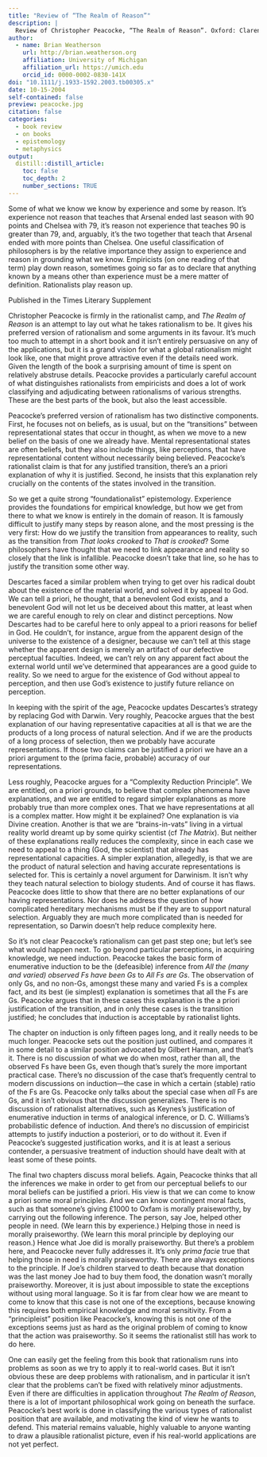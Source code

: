 ```yaml
---
title: "Review of “The Realm of Reason”"
description: |
  Review of Christopher Peacocke, “The Realm of Reason”. Oxford: Clarendon Press, 2004
author:
  - name: Brian Weatherson 
    url: http://brian.weatherson.org
    affiliation: University of Michigan
    affiliation_url: https://umich.edu
    orcid_id: 0000-0002-0830-141X
doi: "10.1111/j.1933-1592.2003.tb00305.x"
date: 10-15-2004
self-contained: false
preview: peacocke.jpg
citation: false
categories:
  - book review
  - on books
  - epistemology
  - metaphysics
output:
  distill::distill_article:
    toc: false
    toc_depth: 2
    number_sections: TRUE
---
```


Some of what we know we know by experience and some by reason. It's experience not reason that teaches that Arsenal ended last season with 90 points and Chelsea with 79, it's reason not experience that teaches 90 is greater than 79, and, arguably, it's the two together that teach that Arsenal ended with more points than Chelsea. One useful classification of philosophers is by the relative importance they assign to experience and reason in grounding what we know. Empiricists (on one reading of that term) play down reason, sometimes going so far as to declare that anything known by a means other than experience must be a mere matter of definition. Rationalists play reason up.

<aside>Published in the Times Literary Supplement</aside>

Christopher Peacocke is firmly in the rationalist camp, and *The Realm of Reason* is an attempt to lay out what he takes rationalism to be. It gives his preferred version of rationalism and some arguments in its favour. It's much too much to attempt in a short book and it isn't entirely persuasive on any of the applications, but it is a grand vision for what a global rationalism might look like, one that might prove attractive even if the details need work. Given the length of the book a surprising amount of time is spent on relatively abstruse details. Peacocke provides a particularly careful account of what distinguishes rationalists from empiricists and does a lot of work classifying and adjudicating between rationalisms of various strengths. These are the best parts of the book, but also the least accessible.

Peacocke's preferred version of rationalism has two distinctive components. First, he focuses not on beliefs, as is usual, but on the "transitions" between representational states that occur in thought, as when we move to a new belief on the basis of one we already have. Mental representational states are often beliefs, but they also include things, like perceptions, that have representational content without necessarily being believed. Peacocke's rationalist claim is that for any justified transition, there's an a priori explanation of why it is justified. Second, he insists that this explanation rely crucially on the contents of the states involved in the transition.

So we get a quite strong "foundationalist" epistemology. Experience provides the foundations for empirical knowledge, but how we get from there to what we know is entirely in the domain of reason. It is famously difficult to justify many steps by reason alone, and the most pressing is the very first: How do we justify the transition from appearances to reality, such as the transition from *That looks crooked* to *That is crooked*? Some philosophers have thought that we need to link appearance and reality so closely that the link is infallible. Peacocke doesn't take that line, so he has to justify the transition some other way.

Descartes faced a similar problem when trying to get over his radical doubt about the existence of the material world, and solved it by appeal to God. We can tell a priori, he thought, that a benevolent God exists, and a benevolent God will not let us be deceived about this matter, at least when we are careful enough to rely on clear and distinct perceptions. Now Descartes had to be careful here to only appeal to a priori reasons for belief in God. He couldn't, for instance, argue from the apparent design of the universe to the existence of a designer, because we can't tell at this stage whether the apparent design is merely an artifact of our defective perceptual faculties. Indeed, we can't rely on any apparent fact about the external world until we've determined that appearances are a good guide to reality. So we need to argue for the existence of God without appeal to perception, and then use God's existence to justify future reliance on perception.

In keeping with the spirit of the age, Peacocke updates Descartes's strategy by replacing God with Darwin. Very roughly, Peacocke argues that the best explanation of our having representative capacities at all is that we are the products of a long process of natural selection. And if we are the products of a long process of selection, then we probably have accurate representations. If those two claims can be justified a priori we have an a priori argument to the (prima facie, probable) accuracy of our representations.

Less roughly, Peacocke argues for a "Complexity Reduction Principle". We are entitled, on a priori grounds, to believe that complex phenomena have explanations, and we are entitled to regard simpler explanations as more probably true than more complex ones. That we have representations at all is a complex matter. How might it be explained? One explanation is via Divine creation. Another is that we are "brains-in-vats" living in a virtual reality world dreamt up by some quirky scientist (cf *The Matrix*). But neither of these explanations really reduces the complexity, since in each case we need to appeal to a thing (God, the scientist) that already has representational capacities. A simpler explanation, allegedly, is that we are the product of natural selection and having accurate representations is selected for. This is certainly a novel argument for Darwinism. It isn't why they teach natural selection to biology students. And of course it has flaws. Peacocke does little to show that there are no better explanations of our having representations. Nor does he address the question of how complicated hereditary mechanisms must be if they are to support natural selection. Arguably they are much more complicated than is needed for representation, so Darwin doesn't help reduce complexity here.

So it's not clear Peacocke's rationalism can get past step one; but let's see what would happen next. To go beyond particular perceptions, in acquiring knowledge, we need induction. Peacocke takes the basic form of enumerative induction to be the (defeasible) inference from *All the (many and varied) observed Fs have been Gs* to *All Fs are Gs*. The observation of only Gs, and no non-Gs, amongst these many and varied Fs is a complex fact, and its best (ie simplest) explanation is sometimes that all the Fs are Gs. Peacocke argues that in these cases this explanation is the a priori justification of the transition, and in only these cases is the transition justified; he concludes that induction is acceptable by rationalist lights.

The chapter on induction is only fifteen pages long, and it really needs to be much longer. Peacocke sets out the position just outlined, and compares it in some detail to a similar position advocated by Gilbert Harman, and that's it. There is no discussion of what we do when most, rather than all, the observed Fs have been Gs, even though that's surely the more important practical case. There's no discussion of the case that's frequently central to modern discussions on induction---the case in which a certain (stable) ratio of the Fs are Gs. Peacocke only talks about the special case when *all* Fs are Gs, and it isn't obvious that the discussion generalizes. There is no discussion of rationalist alternatives, such as Keynes's justification of enumerative induction in terms of analogical inference, or D. C. Williams's probabilistic defence of induction. And there's no discussion of empiricist attempts to justify induction a posteriori, or to do without it. Even if Peacocke's suggested justification works, and it is at least a serious contender, a persuasive treatment of induction should have dealt with at least some of these points.

The final two chapters discuss moral beliefs. Again, Peacocke thinks that all the inferences we make in order to get from our perceptual beliefs to our moral beliefs can be justified a priori. His view is that we can come to know a priori some moral principles. And we can know contingent moral facts, such as that someone's giving £1000 to Oxfam is morally praiseworthy, by carrying out the following inference. The person, say Joe, helped other people in need. (We learn this by experience.) Helping those in need is morally praiseworthy. (We learn this moral principle by deploying our reason.) Hence what Joe did is morally praiseworthy. But there's a problem here, and Peacocke never fully addresses it. It's only *prima facie* true that helping those in need is morally praiseworthy. There are always exceptions to the principle. If Joe's children starved to death because that donation was the last money Joe had to buy them food, the donation wasn't morally praiseworthy. Moreover, it is just about impossible to state the exceptions without using moral language. So it is far from clear how we are meant to come to know that this case is not one of the exceptions, because knowing this requires both empirical knowledge and moral sensitivity. From a "principleist" position like Peacocke's, knowing this is not one of the exceptions seems just as hard as the original problem of coming to know that the action was praiseworthy. So it seems the rationalist still has work to do here.

One can easily get the feeling from this book that rationalism runs into problems as soon as we try to apply it to real-world cases. But it isn't obvious these are deep problems with rationalism, and in particular it isn't clear that the problems can't be fixed with relatively minor adjustments. Even if there are difficulties in application throughout *The Realm of Reason*, there is a lot of important philosophical work going on beneath the surface. Peacocke's best work is done in classifying the various types of rationalist position that are available, and motivating the kind of view he wants to defend. This material remains valuable, highly valuable to anyone wanting to draw a plausible rationalist picture, even if his real-world applications are not yet perfect.